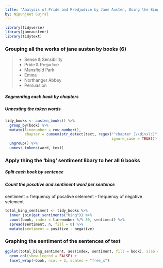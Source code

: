 ---
title: 'Analysis of Pride and Predjudice by Jane Austen, Using the Bing Sentiment Library'
by: Nipunjeet Gujral
---


```{r echo = FALSE, message=FALSE, warning=FALSE}
library(tidyverse)
library(janeaustenr)
library(tidytext)
```


### Grouping all the works of jane austen by books (6)
  > 
   * Sense & Sensibility 
   * Pride & Prejudice   
   * Mansfield Park      
   * Emma                
   * Northanger Abbey    
   * Persuasion

##### Segmenting each book by chapters
##### Unnesting the token words
```{r message=FALSE, warning=FALSE}
tidy_books <- austen_books() %>%
  group_by(book) %>%
  mutate(linenumber = row_number(),
         chapter = cumsum(str_detect(text, regex("^chapter [\\divxlc]", 
                                                 ignore_case = TRUE)))) %>%
  ungroup() %>%
  unnest_tokens(word, text)
```


### Apply thing the 'bing' sentiment libary to her all 6 books
##### Split each book by sentence
##### Count the posative and sentiment word per sentence

sentiment = frequency of posative setement - frequency of negative setement  
```{r message=FALSE, warning=FALSE}
total_bing_sentiment <- tidy_books %>%
  inner_join(get_sentiments("bing")) %>%
  count(book, index = linenumber %/% 80, sentiment) %>%
  spread(sentiment, n, fill = 0) %>%
  mutate(sentiment = positive - negative)
```


### Graphing the sentiment of the sentences of text 
```{r}
ggplot(total_bing_sentiment, aes(index, sentiment, fill = book), xlab = "line numbers") +
  geom_col(show.legend = FALSE) +
  facet_wrap(~book, ncol = 2, scales = "free_x")
```

